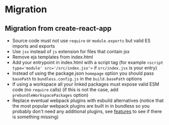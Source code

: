 # Migration

## Migration from create-react-app

-   Source code must not use `require` or `module.exports` but valid ES imports and exports
-   Use `jsx` instead of `js` extension for files that contain jsx
-   Remove ejs templates from index.html
-   Add your entrypoint in index.html with a script tag (for example `<script type='module' src='/src/index.jsx'>` if `src/index.jsx` is your entry)
-   Instead of using the package.json `homepage` option you should pass `basePath` to `bundless.config.js` in the `build.basePath` options
-   If using a workspace all your linked packages must expose valid ESM code (no `require` calls) (if this is not the case, add `prebundleWorkspacePackages` option)
-   Replace eventual webpack plugins with esbuild alternatives (notice that the most popular webpack plugins are built in in bundless so you probably don't need any additional plugins, see [features]() to see if there is something missing)

